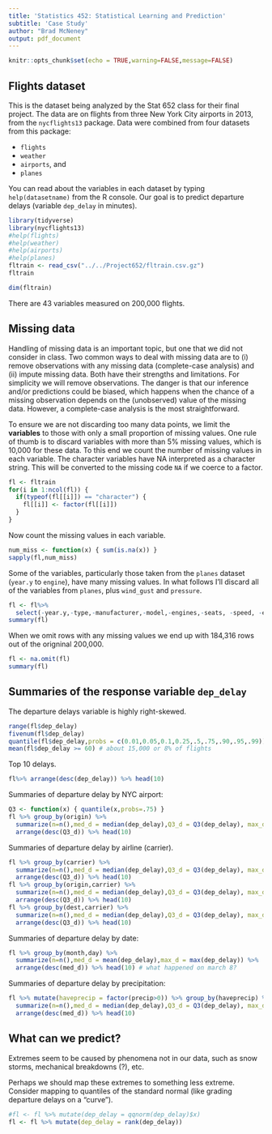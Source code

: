 ```yaml
---
title: 'Statistics 452: Statistical Learning and Prediction'
subtitle: 'Case Study'
author: "Brad McNeney"
output: pdf_document
---
```


```r
knitr::opts_chunk$set(echo = TRUE,warning=FALSE,message=FALSE)
```


## Flights dataset

This is the dataset being analyzed by the Stat 652 class for their
final project.
The data are on flights from three New York City airports 
in 2013, from the `nycflights13` package. 
Data were combined from four datasets from this package:

* `flights`
* `weather`
* `airports`, and
* `planes`

You can read about the variables in each dataset by typing
`help(datasetname)` from the R console. 
Our goal is to predict departure delays (variable `dep_delay` in
minutes).

```r
library(tidyverse)
library(nycflights13)
#help(flights)
#help(weather)
#help(airports)
#help(planes)
fltrain <- read_csv("../../Project652/fltrain.csv.gz")
fltrain
```


```r
dim(fltrain)
```

There are 43 variables measured on 200,000 flights. 

## Missing data

Handling of missing data is an important topic, but one that we
did not consider in class. Two common ways to deal with missing
data are to (i) remove observations with any missing data (complete-case
analysis) and (ii) impute missing data. Both have their strengths
and limitations. For simplicity we will remove observations. The 
danger is that our inference and/or predictions could be biased, which 
happens when the chance of a missing observation depends on the 
(unobserved) value of the missing data. However, a complete-case
analysis is the most straightforward. 

To ensure we are not discarding too many data points, we limit
the **variables** to those with only a small proportion of missing values.
One rule of thumb is to discard variables with more than 5% missing
values, which is 10,000 for these data. To this end we
count the number of missing values in each variable. 
The character variables have
NA interpreted as a character string. This will be converted to 
the missing code `NA` if we coerce to a factor.

```r
fl <- fltrain
for(i in 1:ncol(fl)) {
  if(typeof(fl[[i]]) == "character") {
    fl[[i]] <- factor(fl[[i]])
  }
}

```


Now count the missing values in each variable.

```r
num_miss <- function(x) { sum(is.na(x)) }
sapply(fl,num_miss)
```

Some of the variables, particularly those taken from the `planes`
dataset (`year.y` to `engine`), have many missing values. 
 In what follows I'll
discard all of the variables from `planes`, plus `wind_gust` and 
`pressure`.

```r
fl <- fl%>% 
  select(-year.y,-type,-manufacturer,-model,-engines,-seats, -speed, -engine,-wind_gust,-pressure)
summary(fl)
```


When we omit rows with any missing values we end up with 184,316 rows out of the origninal 200,000. 

```r
fl <- na.omit(fl)
summary(fl)
```

## Summaries of the response variable `dep_delay`

The departure delays variable is highly right-skewed.

```r
range(fl$dep_delay)
fivenum(fl$dep_delay)
quantile(fl$dep_delay,probs = c(0.01,0.05,0.1,0.25,.5,.75,.90,.95,.99))
mean(fl$dep_delay >= 60) # about 15,000 or 8% of flights
```

Top 10 delays.

```r
fl%>% arrange(desc(dep_delay)) %>% head(10) 
```


Summaries of departure delay by NYC airport:
```r
Q3 <- function(x) { quantile(x,probs=.75) }
fl %>% group_by(origin) %>% 
  summarize(n=n(),med_d = median(dep_delay),Q3_d = Q3(dep_delay), max_d = max(dep_delay)) %>% 
  arrange(desc(Q3_d)) %>% head(10) 
```

Summaries of departure delay by airline (carrier).

```r
fl %>% group_by(carrier) %>% 
  summarize(n=n(),med_d = median(dep_delay),Q3_d = Q3(dep_delay), max_d = max(dep_delay)) %>% 
  arrange(desc(Q3_d)) %>% head(10) 
fl %>% group_by(origin,carrier) %>% 
  summarize(n=n(),med_d = median(dep_delay),Q3_d = Q3(dep_delay), max_d = max(dep_delay)) %>% 
  arrange(desc(Q3_d)) %>% head(10) 
fl %>% group_by(dest,carrier) %>% 
  summarize(n=n(),med_d = median(dep_delay),Q3_d = Q3(dep_delay), max_d = max(dep_delay)) %>% 
  arrange(desc(Q3_d)) %>% head(10) 
```

Summaries of departure delay by date:

```r
fl %>% group_by(month,day) %>% 
  summarize(n=n(),med_d = mean(dep_delay),max_d = max(dep_delay)) %>% 
  arrange(desc(med_d)) %>% head(10) # what happened on march 8?
```


Summaries of departure delay by precipitation:
```r
fl %>% mutate(haveprecip = factor(precip>0)) %>% group_by(haveprecip) %>% 
  summarize(n=n(),med_d = median(dep_delay),Q3_d = Q3(dep_delay), max_d = max(dep_delay)) %>% 
  arrange(desc(med_d)) %>% head(10) 
```

## What can we predict?

Extremes seem to be caused by phenomena not in our data, such as snow storms,
mechanical breakdowns (?), etc.

Perhaps we should map these extremes to something less extreme. 
Consider mapping to quantiles of the standard normal (like grading 
departure delays on a "curve"). 

```r
#fl <- fl %>% mutate(dep_delay = qqnorm(dep_delay)$x)
fl <- fl %>% mutate(dep_delay = rank(dep_delay))
```



